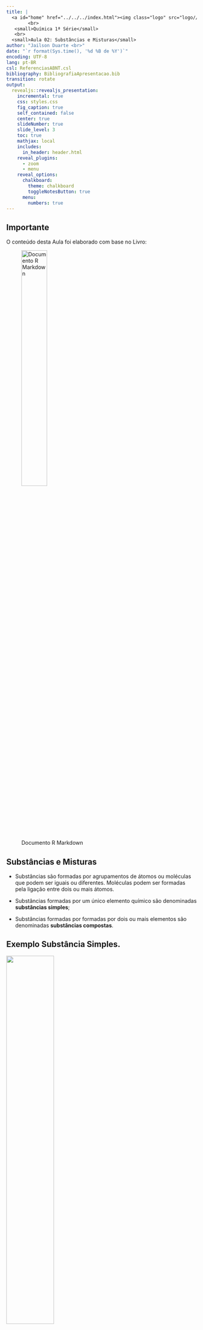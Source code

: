 ```yaml
---
title: |
  <a id="home" href="../../../index.html"><img class="logo" src="logo//logo.jpg"  alt="Home"></a>
        <br>
   <small>Química 1ª Série</small>
   <br>
  <small>Aula 02: Substâncias e Misturas</small>
author: "Jailson Duarte <br>" 
date: "`r format(Sys.time(), '%d %B de %Y')`"
encoding: UTF-8
lang: pt-BR
csl: ReferenciasABNT.csl
bibliography: BibliografiaApresentacao.bib
transition: rotate
output: 
  revealjs::revealjs_presentation:
    incremental: true
    css: styles.css
    fig_caption: true
    self_contained: false
    center: true
    slideNumber: true
    slide_level: 3
    toc: true
    mathjax: local
    includes:
      in_header: header.html
    reveal_plugins: 
      - zoom
      - menu
    reveal_options:
      chalkboard:
        theme: chalkboard
        toggleNotesButton: true
      menu:
        numbers: true
---
```


## Importante {.texto .posicao}

O conteúdo desta Aula foi elaborado com base no Livro:

![Documento R Markdown](Figuras//livro1.jpg){width="40%"}

## Substâncias e Misturas {.texto .posicao}

-   Substâncias são formadas por agrupamentos de átomos ou moléculas que podem ser iguais ou diferentes. Moléculas podem ser formadas  pela ligação entre dois ou mais átomos.

-   Substâncias formadas por um único elemento químico são denominadas **substâncias simples**;

- Substâncias formadas por formadas por dois ou mais elementos são denominadas **substâncias compostas**.

## Exemplo Substância Simples. {.texto}

![](Figuras//simples.gif){width="50%"}
<p class="fonte">**Fonte**: http://gtpinto.blogspot.com</p>

## Exemplo Substância Composta {.texto}

![](Figuras//composto.gif){width="50%"}
<p class="fonte">**Fonte**: http://gtpinto.blogspot.com</p>


## Mistura Homogênea e Mistura Heterogênea  {.texto}

- Quando diferentes substâncias se misturam, elas podem ser miscíveis ou não. Caso sejam miscíveis, a mistura formada por elas é classificada como **mistura homogênea**; caso contrário, é classificada como **mistura heterogênea**;

-  Como é possível identificar uma mistura homogênea ou heterogênea sem saber se as substâncias que a compõem são miscíveis?

## Mistura Homogênea e Mistura Heterogênea  {.texto}

- Se for possível enxergar as substâncias em separado (chamada de fase visual), essa mistura é heterogênea. Se não for possível enxergar as substâncias de modo separado, essa mistura pode ser homogênea.


## Mistura Homogênea e Mistura Heterogênea  {.texto}

![](Figuras//mistura1.jpg){width="50%"}

<p class="fonte">**Fonte**: https://vaiquimica.com.br/</p>




## Separação de misturas  {.texto}

As misturas podem ser separadas por meio de diferentes processos, que dependem das características dos materiais misturados. Alguns fatores físicos e químicos
são determinantes para as separações, como tamanho das partículas, temperaturas
de ebulição e fusão, e principalmente a densidade.


## Densidade  {.texto}

* **Densidade** é uma propriedade da matéria que relaciona a massa (m) e o volume (V) através da razão $d=\frac{m}{v}$. No Sistema Internacional de Unidades (SI), a unidade de medida da densidade é $kg/m^3$, na qual a massa é expressa em quilograma (kg) e o volume em metros cúbicos (m3). 

* Podemos utilizar como unidade de medida de volume o mililitro (mL), que é a capacidade
equivalente a 1 centímetro cúbico ($cm^3$), e o grama como unidade de massa, de
modo que a unidade de medida da densidade seja $g/mL$, que é equivalente a $g/cm^3$.


## Como podemos obter o volume de pequenos sólidos? {.texto}

* O volume de um pequeno sólido irregular pode ser determinado ao inseri-lo em uma proveta com volume inicialmente conhecido de água. A quantidade de água deslocada, depois da imersão do sólido, representa o volume desse objeto.

## Como podemos obter o volume de pequenos sólidos? {.texto}

![](Figuras//densidade.jpg){width="50%"}

## Métodos de separação de misturas {.texto}

**Catação**: método que utiliza as mãos ou um artefato para separar componentes de diferentes tamanhos de uma mistura heterogênea formada por sólidos ou sólido e líquido.

**Peneiração**: método em que uma mistura heterogênea formada por sólidos ou por um sólido e um líquido atravessa uma peneira.

**Ventilação**: método que utiliza a força do vento para separar o componente de maior densidade de uma mistura heterogênea formada por sólidos.

## Métodos de separação de misturas {.texto}

**Levigação**: método que utiliza a força de um líquido para separar o componente de maior densidade de uma mistura heterogênea formada por sólidos.

**Flotação**: método em que um gás é adicionado a uma mistura formada por um sólido e um líquido para haver interação entre um deles e as bolhas e, posteriormente, a separação.

**Separação magnética**: método que utiliza um ímã para atrair o componente metálico de uma mistura.

## Métodos de separação de misturas {.texto}

**Decantação**: método que utiliza a diferença de densidade e ausência de solubilidade para separar os componentes de uma mistura heterogênea formada por líquidos ou sólido e líquido.

**Centrifugação**: é o método que utiliza uma centrífuga para acelerar a decantação;

**Dissolução fracionada**: método em que um líquido é adicionado a uma mistura heterogênea de sólidos com o objetivo de dissolver um deles.

## Métodos de separação de misturas {.texto}

**Filtração simples**: método em que uma mistura heterogênea formada por um sólido e um líquido atravessa um filtro para que haja a separação dos componentes.

**Filtração a vácuo**: método em que uma mistura heterogênea formada por um sólido e um líquido atravessa um filtro, caindo em um recipiente com vácuo.

**Cristalização fracionada**: método em que os diferentes solutos dissolvidos em um solvente são separados à medida que o solvente sofre evaporação. Esse método baseia-se na diferença de solubilidade.

## Métodos de separação de misturas {.texto}
**Fusão fracionada**: método em que aquecemos uma mistura homogênea formada por sólidos para separar os componentes em razão dos diferentes pontos de fusão;

**Sublimação fracionada**: método em que aquecemos uma mistura homogênea formada por sólidos, sendo um deles sublimável.

**Destilação simples**: método em que aquecemos uma mistura homogênea formada por sólido e líquido, sendo o líquido separado do sólido por vaporização seguida de condensação.

**Destilação fracionada**: método em que aquecemos uma mistura homogênea formada por líquidos para separá-los em razão dos diferentes pontos de ebulição.


## ![](Figuras///atividades.jpg){width="30%"}
01. Um objeto de metal, de massa 14,5 g, é colocado em uma proveta contendo 50 mL de água. Após a imersão desse objeto, o volume medido na proveta é de 52 mL. Determine a
densidade, em g/mL, do objeto de metal.

## ![](Figuras///atividades.jpg){width="30%"}

Questão 02. Relacione o método de separação de misturas com a propriedade utilizada no processo de separação.

I. Decantação
II. Destilação
III. Extração por solvente

A. Solubilidade

B. Densidade

C. Temperatura de ebulição

## ![](Figuras///atividades.jpg){width="30%"}

Questão 03. Analise as afirmativas a seguir e julgue como verdadeiro (V) ou falso (F).

( ) Na filtração o sólido e o líquido são separados pela diferença do tamanho das partículas.

( ) A centrifugação é um processo de decantação acelerado pela força da gravidade.

( ) A separação na cromatografia é realizada pela interação dos componentes da mistura com a fase móvel e a fase estacionária.

## ![](Figuras///atividades.jpg){width="30%"}
04. (Vunesp) Na preparação do café, a água quente entra em contato com o pó e é separada no coador. As operações envolvidas nessa separação são, respectivamente:

a) destilação e decantação.

b) filtração e destilação.

c) destilação e coação.

d) extração e filtração.

e) extração e decantação.


## ![](Figuras///atividades.jpg){width="30%"}


05. (Unirio) Uma mistura formada por gasolina, água, serragem e sal de cozinha pode ser separada nos seus diversos componentes seguindo-se as seguintes etapas:

a) filtração, decantação e destilação.

b) catação e decantação.

c) sublimação e destilação.

d) prensagem e decantação.

e) destilação e decantação.

## ![](Figuras///atividades.jpg){width="30%"}

06. Cesgranrio) Numa das etapas do tratamento da água que abastece uma cidade, a água é mantida durante um certo tempo em tanques para que os sólidos em suspensão se depositem no fundo. A essa operação denominamos:

a) filtração.

b) sedimentação.

c) sifonação.

d) centrifugação.

e) cristalização.

## ![](Figuras///atividades.jpg){width="30%"}

07. (Unifor) Um sólido A está totalmente dissolvido num líquido B. É possível separar o solvente B da mistura por meio de uma:

a) centrifugação.

b) sifonação.

c) decantação.

d) filtração.

e) destilação.


## ![](Figuras///atividades.jpg){width="20%"}

08. (UnB) Julgue os itens a seguir, marcando C para os corretos e E para os errados.

1)A evaporação permite a separação de dois líquidos bastante voláteis.
2)É possível a separação de um material homogêneo líquido-líquido por destilação fracionada.
3)A separação de componentes do petróleo é feita com base na diferença entre as respectivas temperaturas de ebulição.
4)O princípio da destilação fracionada fundamenta-se na diferença de solubilidade dos sólidos de um material.



## ![](Figuras///atividades.jpg){width="20%"}

08. (UFRGS) Um sistema heterogêneo bifásico é formado por três líquidos diferentes A, B e C. Sabe-se que:

A e B são miscíveis entre si;
C é imiscível com A e com B;
A é mais volátil que B.
Com base nessas informações, os métodos mais adequados para separar os três líquidos são:

a) centrifugação e decantação.
b) decantação e fusão fracionada.
c) filtração e centrifugação.
d) filtração e destilação fracionada.
e) decantação e destilação fracionada.



## ![](Figuras///atividades.jpg){width="20%"}

09. (Cairu) Sobre processos de separação de materiais, indique a alternativa correta.

a) Coar café, um processo de separação de materiais, é um fenômeno físico.
b) Fase de um sistema são os componentes que formam esse sistema.
c) Um dos processos frequentemente usados para separar água do mar do sal é a filtração.
d) Quando as substâncias passam do estado sólido para o líquido, há evidência de que ocorreu reação química.
e) A destilação fracionada é um processo usado frequentemente para se separar dois sólidos.